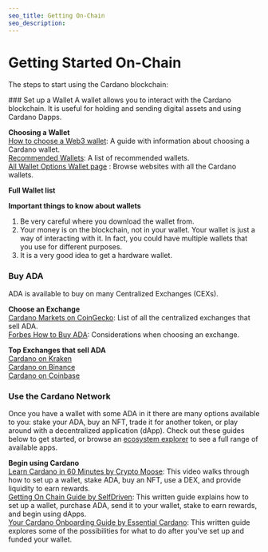 ```yaml
---
seo_title: Getting On-Chain
seo_description: 
---
```



# Getting Started On-Chain

The steps to start using the Cardano blockchain: 

<Steps>
### Set up a Wallet
A wallet allows you to interact with the Cardano blockchain. It is useful for holding and sending digital assets and using Cardano Dapps. 

**Choosing a Wallet**  
[How to choose a Web3 wallet](https://www.essentialcardano.io/article/how-to-choose-a-web3-wallet): A guide with information about choosing a Cardano wallet.  
[Recommended Wallets](https://www.cada.news/best-cardano-ada-wallets/): A list of recommended wallets.  
[All Wallet Options Wallet page]() : Browse websites with all the Cardano wallets.  

**Full Wallet list** 


__Important things to know about wallets__
1. Be very careful where you download the wallet from. 
2. Your money is on the blockchain, not in your wallet. Your wallet is just a way of interacting with it. In fact, you could have multiple wallets that you use for different purposes. 
3. It is a very good idea to get a hardware wallet. 



### Buy ADA
ADA is available to buy on many Centralized Exchanges (CEXs). 

**Choose an Exchange**  
[Cardano Markets on CoinGecko](https://www.coingecko.com/en/coins/cardano#markets): List of all the centralized exchanges that sell ADA.  
[Forbes How to Buy ADA](https://www.forbes.com/advisor/au/investing/cryptocurrency/how-to-buy-cardano-ada/): Considerations when choosing an exchange.

**Top Exchanges that sell ADA**  
[Cardano on Kraken](https://www.kraken.com/learn/buy-cardano-ada)  
[Cardano on Binance](https://www.binance.com/en/how-to-buy/cardano)  
[Cardano on Coinbase](https://www.coinbase.com/how-to-buy/cardano)  

### Use the Cardano Network
Once you have a wallet with some ADA in it there are many options available to you: stake your ADA, buy an NFT, trade it for another token, or play around with a decentralized application (dApp). Check out these guides below to get started, or browse an [ecosystem explorer]() to see a full range of available apps.

**Begin using Cardano**  
[Learn Cardano in 60 Minutes by Crypto Moose](https://www.youtube.com/watch?v=T0uik05RW-U): This video walks through how to set up a wallet, stake ADA, buy an NFT, use a DEX, and provide liquidity to earn rewards.  
[Getting On Chain Guide by SelfDriven](https://buildingoncardano.dev/getting-on-chain): This written guide explains how to set up a wallet, purchase ADA, send it to your wallet, stake to earn rewards, and begin using dApps.    
[Your Cardano Onboarding Guide by Essential Cardano](https://www.essentialcardano.io/article/your-cardano-onboarding-guide): This written guide explores some of the possibilities for what to do after you've set up and funded your wallet.  
</Steps>

